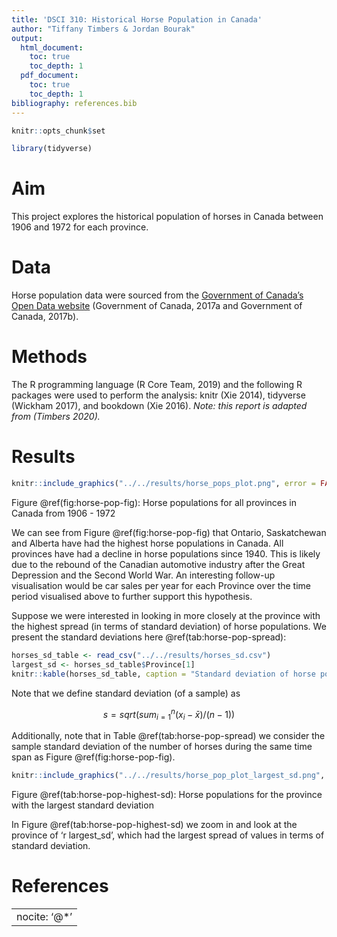 ```yaml
---
title: 'DSCI 310: Historical Horse Population in Canada'
author: "Tiffany Timbers & Jordan Bourak"
output:
  html_document:
    toc: true
    toc_depth: 1
  pdf_document:
    toc: true
    toc_depth: 1
bibliography: references.bib
---
```


```r
knitr::opts_chunk$set
```

```r
library(tidyverse)
```

# Aim

This project explores the historical population of horses in Canada between 1906 and 1972 for each province.

# Data

Horse population data were sourced from the [Government of Canada's Open Data website](http://open.canada.ca/en/open-data) (Government of Canada, 2017a and Government of Canada, 2017b).

# Methods

The R programming language (R Core Team, 2019) and the following R packages were used to perform the analysis: knitr (Xie 2014), tidyverse (Wickham 2017), and bookdown (Xie 2016). *Note: this report is adapted from (Timbers 2020).*

# Results

```r
knitr::include_graphics("../../results/horse_pops_plot.png", error = FALSE)
```

Figure \@ref(fig:horse-pop-fig): Horse populations for all provinces in Canada from 1906 - 1972

We can see from Figure \@ref(fig:horse-pop-fig) that Ontario, Saskatchewan and Alberta have had the highest horse populations in Canada. All provinces have had a decline in horse populations since 1940. This is likely due to the rebound of the Canadian automotive industry after the Great Depression and the Second World War. An interesting follow-up visualisation would be car sales per year for each Province over the time period visualised above to further support this hypothesis.

Suppose we were interested in looking in more closely at the province with the highest spread (in terms of standard deviation) of horse populations. We present the standard deviations here \@ref(tab:horse-pop-spread):

```r
horses_sd_table <- read_csv("../../results/horses_sd.csv")
largest_sd <- horses_sd_table$Province[1]
knitr::kable(horses_sd_table, caption = "Standard deviation of horse populations across all provinces in Canada from 1906 - 1972")
```

Note that we define standard deviation (of a sample) as

$$s = sqrt( sum_{i = 1}^n(x_i - \bar{x}) / (n-1))$$

Additionally, note that in Table \@ref(tab:horse-pop-spread) we consider the sample standard deviation of the number of horses during the same time span as Figure \@ref(fig:horse-pop-fig).

```r
knitr::include_graphics("../../results/horse_pop_plot_largest_sd.png", error = FALSE)
```

Figure \@ref(tab:horse-pop-highest-sd): Horse populations for the province with the largest standard deviation

In Figure \@ref(tab:horse-pop-highest-sd) we zoom in and look at the province of 'r largest_sd', which had the largest spread of values in terms of standard deviation.

# References

---
nocite: '@*'
---
